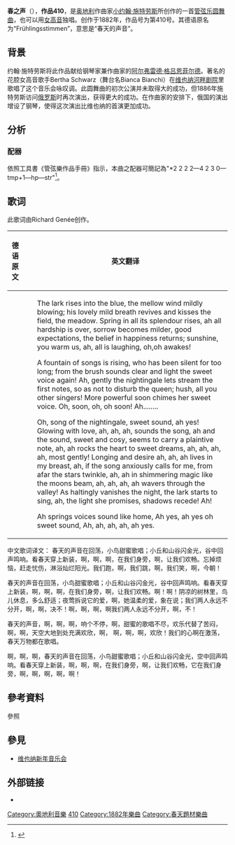 {{Expand English|Frühlingsstimmen}}
{{Music Infobox
|MusicName_Chinese = 春之声
|MusicName         = Frühlingsstimmen
|Album             = 
|Composer          = [[小约翰·施特劳斯|小约翰·施特劳斯]]
|Lyricist          = [[小约翰·施特劳斯|小约翰·施特劳斯]]
|Time              = 1882年
}}

'''春之声'''（{{lang-de|'''Frühlingsstimmen'''}}），'''作品410'''，是[[奥地利|奥地利]]作曲家[[小约翰·施特劳斯|小约翰·施特劳斯]]所创作的一首[[管弦乐|管弦乐]][[圆舞曲|圆舞曲]]，也可以用[[女高音|女高音]]独唱。创作于1882年，作品号为第410号。其德语原名为“Frühlingsstimmen”，意思是“春天的声音”。

== 背景 ==
约翰·施特劳斯将此作品献给钢琴家兼作曲家的[[阿尔弗雷德·格吕恩菲尔德|阿尔弗雷德·格吕恩菲尔德]]。著名的花腔女高音歌手Bertha Schwarz（舞台名Bianca Bianchi）在[[维也纳河畔剧院|维也纳河畔剧院]]里歌唱了这个音乐会咏叹调。此圆舞曲的初次公演并未取得大的成功，但1886年施特劳斯访问[[俄罗斯|俄罗斯]]时再次演出，获得更大的成功。在作曲家的安排下，俄国的演出增设了钢琴，使得这次演出比维也纳的首演更加成功。

== 分析==
{{Listen|type=music|filename=Ф.163 оп.1г №14 (1).ogg|title="Frühlingsstimmen"|description=钢琴演奏版，演奏者：[[Alfred_Grünfeld|Alfred Grünfeld]] (1852–1924)}}

=== 配器 ===
依照工具書《管弦樂作品手冊》指示，本曲之配器可簡記為"*2 2 2 2—4 2 3 0—tmp+1—hp—str"<ref>{{Cite book|title=''ORCHESTRAL MUSIC: A Handbook.''|url=https://archive.org/details/orchestralmusic00dani|last=Daniels|first=David|publisher=Scarecrow Press, Inc.|year=1996|isbn=0-8108-3228-3|location=Lanham|pages=[https://archive.org/details/orchestralmusic00dani/page/n402 390]|edition=3rd ed.}}</ref>。

== 歌词 ==
此歌词由Richard Genée创作。

{|
!德语原文
!英文翻译
|-
|<poem>{{Lang|de|Die Lerche in blaue Höh entschwebt,
der Tauwind weht so lau;
sein wonniger milder Hauch belebt
und küßt das Feld, die Au.
Der Frühling in holder Pracht erwacht,
ah alle Pein zu End mag sein,
alles Leid, entflohn ist es weit!
Schmerz wird milder, frohe Bilder,
Glaub an Glück kehrt zuruck;
Sonnenschein, ah dringt nun ein,
ah, alles lacht, ach, ach, erwacht!

Da strömt auch der Liederquell,
der zu lang schon schien zu schweigen;
klingen hört dort wieder rein und hell
süße Stimmen aus den Zweigen!
Ah leis' läßt die Nachtigall
schon die ersten Töne horen,
um die Kön'gin nicht zu stören,
schweigt, ihr Sänger all!
Voller schon klingt bald ihr süßer Ton.
Ach ja bald, ah, ah ja bald!
Ah, ah, ah, ah!

O Sang der Nachtigall, holder Klang, ah ja!
Liebe durchglüht, ah, ah, ah,
tönet das Lied, ah und der Laut,
süß und traut, scheint auch Klagen zu tragen,
ah ah wiegt das Herz in süße Traumerein,
ah, ah, ah, ah, leise ein!
Sehnsucht und Lust
ah ah ah wohnt in der Brust,
ah, wenn ihr Sang lockt so bang,
funkelnd ferne wie Sterne,
ah ah zauberschimmernd wie des Mondes Strahl,
ah ah ah ah wallt durchs Tal!
Kaum will entschwinden die Nacht,
Lerchensang frisch erwacht,
ah, Licht kommt sie kunden,
Schatten entschwinden! ah!

Ah des Frühlings Stimmen klingen traut,
ah ja, ah ja ah o süßer Laut,
ah ah ah ah ach ja!}}</poem>
|style="padding-left:2em;"|<poem>The lark rises into the blue,
the mellow wind mildly blowing;
his lovely mild breath revives
and kisses the field, the meadow.
Spring in all its splendour rises,
ah all hardship is over,
sorrow becomes milder,
good expectations,
the belief in happiness returns;
sunshine, you warm us,
ah, all is laughing, oh,oh awakes!

A fountain of songs is rising,
who has been silent for too long;
from the brush sounds clear and light
the sweet voice again!
Ah, gently the nightingale lets
stream the first notes,
so as not to disturb the queen;
hush, all you other singers!
More powerful soon chimes her sweet voice.
Oh, soon, oh, oh soon!
Ah........

Oh, song of the nightingale, sweet sound, ah yes!
Glowing with love, ah, ah, ah,
sounds the song, ah and the sound,
sweet and cosy, seems to carry a plaintive note,
ah, ah rocks the heart to sweet dreams,
ah, ah, ah, ah, most gently!
Longing and desire
ah, ah, ah lives in my breast,
ah, if the song anxiously calls for me,
from afar the stars twinkle,
ah, ah in shimmering magic like the moons beam,
ah, ah, ah, ah wavers through the valley!
As haltingly vanishes the night,
the lark starts to sing,
ah, the light she promises,
shadows recede! Ah!

Ah springs voices sound like home,
Ah yes, ah yes oh sweet sound,
Ah, ah, ah, ah, ah yes.</poem>
|}

中文歌词译文：
春天的声音在回荡，小鸟甜蜜歌唱；小丘和山谷闪金光，谷中回声鸣响。看春天穿上新装，啊，啊，啊，在我们身旁，啊，让我们欢畅。忘掉烦恼，赶走忧伤，淋浴灿烂阳光。我们跑，啊，我们跳，啊，我们笑，啊，今朝！

春天的声音在回荡，小鸟甜蜜歌唱；小丘和山谷闪金光，谷中回声鸣响。看春天穿上新装，啊，啊，啊，在我们身旁，啊，让我们欢畅。啊！啊！阴凉的树林里，鸟儿休息，多么舒适；夜莺拆说它的爱，啊，她温柔的爱，象在说；我们两人永远不分开，啊，啊，决不！啊，啊，啊，啊我们两人永远不分开，啊，不！

春天的声音，啊，啊，啊，响个不停，啊，甜蜜的歌唱不尽，欢乐代替了苦闷，啊，啊，天空大地到处充满欢欣，啊， 啊，啊，啊，欢欣！我们的心啊在激荡，春天万物都在歌唱。

啊，啊，啊，春天的声音在回荡，小鸟甜蜜歌唱；小丘和山谷闪金光，空中回声鸣响。看春天穿上新装，啊，啊，啊，在我们身旁，啊，让我们欢畅，它在我们身旁，啊，啊，啊，啊，啊！

== 參考資料 ==
;參照
{{reflist}}

== 參見 ==
{{portal|古典音樂}}
* [[维也纳新年音乐会|维也纳新年音乐会]]

== 外部链接 ==
* {{IMSLP|work=Frühlingsstimmen, Op.410 (Strauss Jr., Johann)|cname=春之声}}

{{小約翰史特勞斯作品}}

{{Authority control}}
{{DEFAULTSORT:Frühlingsstimmen}}
[[Category:奧地利音樂|Category:奧地利音樂]]
[[Category:小約翰·史特勞斯圓舞曲|410]]
[[Category:1882年樂曲|Category:1882年樂曲]]
[[Category:春天題材樂曲|Category:春天題材樂曲]]
